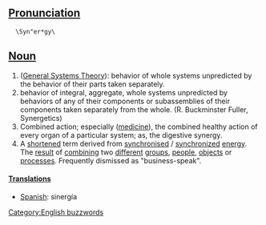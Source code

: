{{rfc}}
==[[Pronunciation]]==
   \Syn"er*gy\

==[[Noun]]==
#([[General Systems Theory]]): behavior of whole systems unpredicted by the behavior of their parts taken separately.
#behavior of integral, aggregate, whole systems unpredicted by behaviors of any of their components or subassemblies of their components taken separately from the whole. (R. Buckminster Fuller, Synergetics)
#Combined action; especially ([[medicine]]), the combined healthy action of every organ of a particular system; as, the digestive synergy.
#A [[short]]ened term derived from [[synchronise]]d / [[synchronize]]d [[energy]]. The [[result]] of [[combining]] two [[different]] [[group]]s, [[people]], [[object]]s or [[process]]es. Frequently dismissed as "business-speak".

====[[Translation]]s====
*[[Spanish]]: sinergía

[[Category:English buzzwords]]